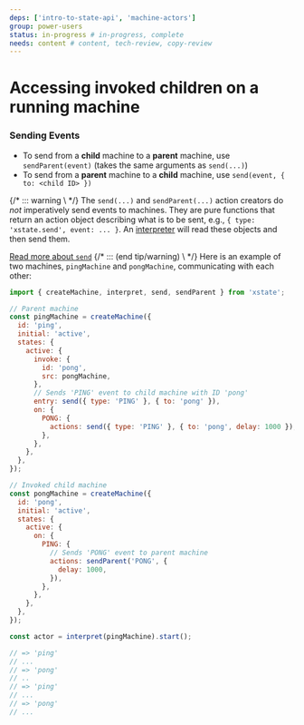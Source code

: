 ```yaml
---
deps: ['intro-to-state-api', 'machine-actors']
group: power-users
status: in-progress # in-progress, complete
needs: content # content, tech-review, copy-review
---
```


# Accessing invoked children on a running machine

### Sending Events

- To send from a **child** machine to a **parent** machine, use `sendParent(event)` (takes the same arguments as `send(...)`)
- To send from a **parent** machine to a **child** machine, use `send(event, { to: <child ID> })`

{/* ::: warning \ */}
The `send(...)` and `sendParent(...)` action creators do _not_ imperatively send
events to machines. They are pure functions that return an action object
describing what is to be sent, e.g., `{ type: 'xstate.send', event: ... }`. An
[interpreter](./interpretation.md) will read these objects and then send them.

[Read more about `send`](/guides/actions.html#send-action)
{/* ::: (end tip/warning) \ */}
Here is an example of two machines, `pingMachine` and `pongMachine`, communicating with each other:

```js
import { createMachine, interpret, send, sendParent } from 'xstate';

// Parent machine
const pingMachine = createMachine({
  id: 'ping',
  initial: 'active',
  states: {
    active: {
      invoke: {
        id: 'pong',
        src: pongMachine,
      },
      // Sends 'PING' event to child machine with ID 'pong'
      entry: send({ type: 'PING' }, { to: 'pong' }),
      on: {
        PONG: {
          actions: send({ type: 'PING' }, { to: 'pong', delay: 1000 }),
        },
      },
    },
  },
});

// Invoked child machine
const pongMachine = createMachine({
  id: 'pong',
  initial: 'active',
  states: {
    active: {
      on: {
        PING: {
          // Sends 'PONG' event to parent machine
          actions: sendParent('PONG', {
            delay: 1000,
          }),
        },
      },
    },
  },
});

const actor = interpret(pingMachine).start();

// => 'ping'
// ...
// => 'pong'
// ..
// => 'ping'
// ...
// => 'pong'
// ...
```

